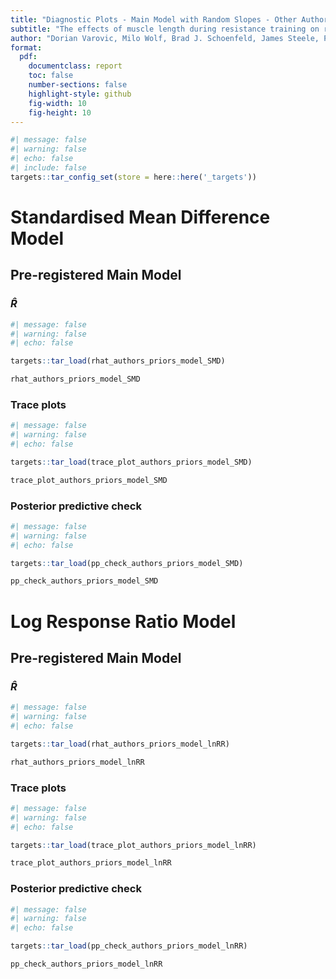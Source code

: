 ```yaml
---
title: "Diagnostic Plots - Main Model with Random Slopes - Other Authors Informed Priors"
subtitle: "The effects of muscle length during resistance training on regional hypertrophy adaptations: A systematic review and meta-analysis"
author: "Dorian Varovic, Milo Wolf, Brad J. Schoenfeld, James Steele, Pavle Mikulic"
format:
  pdf:
    documentclass: report
    toc: false
    number-sections: false
    highlight-style: github
    fig-width: 10
    fig-height: 10
---
```

```r
#| message: false
#| warning: false
#| echo: false
#| include: false
targets::tar_config_set(store = here::here('_targets'))
```

# Standardised Mean Difference Model

## Pre-registered Main Model

### $\hat{R}$

```r
#| message: false
#| warning: false
#| echo: false

targets::tar_load(rhat_authors_priors_model_SMD)

rhat_authors_priors_model_SMD 

```

### Trace plots

```r
#| message: false
#| warning: false
#| echo: false

targets::tar_load(trace_plot_authors_priors_model_SMD)

trace_plot_authors_priors_model_SMD

```

### Posterior predictive check

```r
#| message: false
#| warning: false
#| echo: false

targets::tar_load(pp_check_authors_priors_model_SMD)

pp_check_authors_priors_model_SMD

```

# Log Response Ratio Model

## Pre-registered Main Model

### $\hat{R}$

```r
#| message: false
#| warning: false
#| echo: false

targets::tar_load(rhat_authors_priors_model_lnRR)

rhat_authors_priors_model_lnRR 

```

### Trace plots

```r
#| message: false
#| warning: false
#| echo: false

targets::tar_load(trace_plot_authors_priors_model_lnRR)

trace_plot_authors_priors_model_lnRR

```

### Posterior predictive check

```r
#| message: false
#| warning: false
#| echo: false

targets::tar_load(pp_check_authors_priors_model_lnRR)

pp_check_authors_priors_model_lnRR

```


